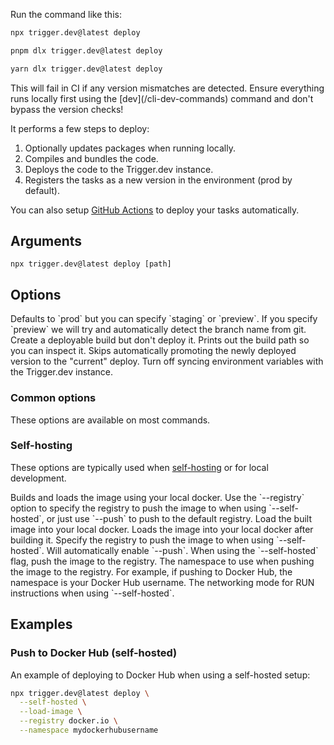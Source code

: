 
Run the command like this:

<CodeGroup>

```bash npm
npx trigger.dev@latest deploy
```

```bash pnpm
pnpm dlx trigger.dev@latest deploy
```

```bash yarn
yarn dlx trigger.dev@latest deploy
```

</CodeGroup>

<Warning>
  This will fail in CI if any version mismatches are detected. Ensure everything runs locally first
  using the [dev](/cli-dev-commands) command and don't bypass the version checks!
</Warning>

It performs a few steps to deploy:

1. Optionally updates packages when running locally.
2. Compiles and bundles the code.
3. Deploys the code to the Trigger.dev instance.
4. Registers the tasks as a new version in the environment (prod by default).

You can also setup [GitHub Actions](/github-actions) to deploy your tasks automatically.

## Arguments

```
npx trigger.dev@latest deploy [path]
```

<ProjectPathArg />

## Options

<ConfigFileOption />

<ProjectRefOption />

<EnvFileOption />

<SkipUpdateCheckOption />

<ParamField body="Environment" type="--env | -e">
  Defaults to `prod` but you can specify `staging` or `preview`. If you specify `preview` we will
  try and automatically detect the branch name from git.
</ParamField>

<BranchOption />

<ParamField body="Dry run" type="--dry-run">
  Create a deployable build but don't deploy it. Prints out the build path so you can inspect it.
</ParamField>

<ParamField body="Skip promotion" type="--skip-promotion">
  Skips automatically promoting the newly deployed version to the "current" deploy.
</ParamField>

<ParamField body="Skip syncing env vars" type="--skip-sync-env-vars">
  Turn off syncing environment variables with the Trigger.dev instance.
</ParamField>

### Common options

These options are available on most commands.

<CommonOptions />

### Self-hosting

These options are typically used when [self-hosting](/open-source-self-hosting) or for local development.

<ParamField body="Self-hosted (builds locally)" type="--self-hosted">
  Builds and loads the image using your local docker. Use the `--registry` option to specify the
  registry to push the image to when using `--self-hosted`, or just use `--push` to push to the
  default registry.
</ParamField>

<ParamField body="Skip deploying the image" type="--skip-deploy | -D">
  Load the built image into your local docker.
</ParamField>

<ParamField body="Load image" type="--load-image">
  Loads the image into your local docker after building it.
</ParamField>

<ParamField body="Registry" type="--registry">
  Specify the registry to push the image to when using `--self-hosted`. Will automatically enable
  `--push`.
</ParamField>

<ParamField body="Push image" type="--push">
  When using the `--self-hosted` flag, push the image to the registry.
</ParamField>

<ParamField body="Namespace" type="--namespace">
  The namespace to use when pushing the image to the registry. For example, if pushing to Docker
  Hub, the namespace is your Docker Hub username.
</ParamField>

<ParamField body="Network" type="--network">
  The networking mode for RUN instructions when using `--self-hosted`.
</ParamField>

## Examples

### Push to Docker Hub (self-hosted)

An example of deploying to Docker Hub when using a self-hosted setup:

```bash
npx trigger.dev@latest deploy \
  --self-hosted \
  --load-image \
  --registry docker.io \
  --namespace mydockerhubusername
```
